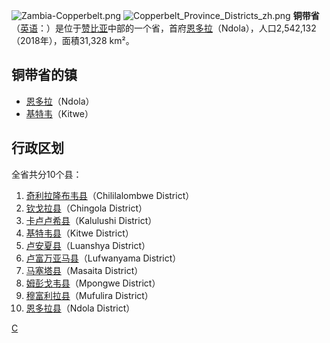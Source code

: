 [[File:Zambia-Copperbelt.png|thumb]]
[[File:Copperbelt_Province_Districts_zh.png|thumb]]
'''铜带省'''（[[英语|英语]]：'''{{lang|en|Copperbelt Province}}'''）是位于[[赞比亚|赞比亚]]中部的一个省，首府[[恩多拉|恩多拉]]（Ndola），人口2,542,132（2018年），面積31,328 km²。
==铜带省的镇==
*[[恩多拉|恩多拉]]（Ndola）
*[[基特韦|基特韦]]（Kitwe）

==行政区划==
全省共分10个县：
#[[奇利拉隆布韦县|奇利拉隆布韦县]]（Chililalombwe District）　 　 　 
#[[钦戈拉县|钦戈拉县]]（Chingola District）
#[[卡卢卢希县|卡卢卢希县]]（Kalulushi District）　 　 　 
#[[基特韦县|基特韦县]]（Kitwe District）
#[[卢安夏县|卢安夏县]]（Luanshya District）
#[[卢富万亚马县|卢富万亚马县]]（Lufwanyama District）　 　 　 
#[[马塞塔县|马塞塔县]]（Masaita District）　 
#[[姆彭戈韦县|姆彭戈韦县]]（Mpongwe District）　 　 
#[[穆富利拉县|穆富利拉县]]（Mufulira District）
#[[恩多拉县|恩多拉县]]（Ndola District）

{{coord|display=title}}
{{Zambia-geo-stub}}
{{赞比亚行政区划}}

[[Category:赞比亚行政区划|C]]